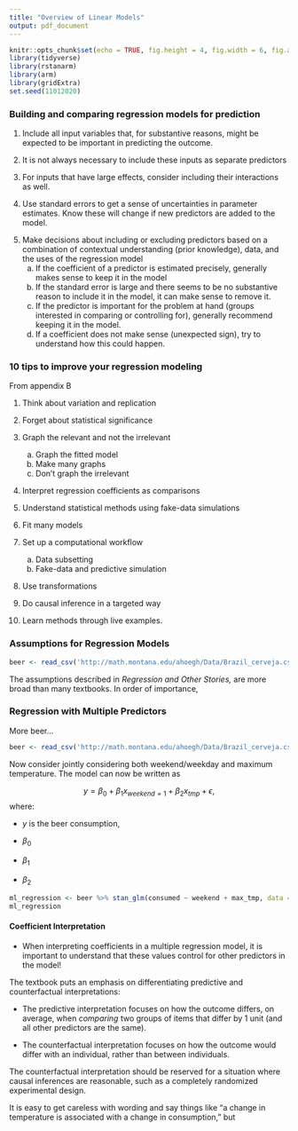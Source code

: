 ```yaml
---
title: "Overview of Linear Models"
output: pdf_document
---
```


\renewcommand{\vec}[1]{\mathbf{#1}}

```r
knitr::opts_chunk$set(echo = TRUE, fig.height = 4, fig.width = 6, fig.align = 'center')
library(tidyverse) 
library(rstanarm)
library(arm)
library(gridExtra)
set.seed(11012020)
```

### Building and comparing regression models for prediction

\vfill

1. Include all input variables that, for substantive reasons, might be expected to be important in predicting the outcome.

\vfill

2. It is not always necessary to include these inputs as separate predictors 

\vfill

3. For inputs that have large effects, consider including their interactions as well.

\vfill

4. Use standard errors to get a sense of uncertainties in parameter estimates. Know these will change if new predictors are added to the model.

\vfill

5. Make decisions about including or excluding predictors based on a combination of contextual understanding (prior knowledge), data, and the uses of the regression model
    a. If the coefficient of a predictor is estimated precisely, generally makes sense to keep it in the model
\vfill
    b. If the standard error is large and there seems to be no substantive reason to include it in the model, it can make sense to remove it.
\vfill  
    c. If the predictor is important for the problem at hand (groups interested in comparing or controlling for), generally recommend keeping it in the model.
\vfill  
    d. If a coefficient does not make sense (unexpected sign), try to understand how this could happen.
  
\vfill



\newpage

###  10 tips to improve your regression modeling

From appendix B

1. Think about variation and replication
\vfill

2. Forget about statistical significance
\vfill

3. Graph the relevant and not the irrelevant

    a. Graph the fitted model
    b. Make many graphs
    c. Don't graph the irrelevant
\vfill

4. Interpret regression coefficients as comparisons

\vfill

5. Understand statistical methods using fake-data simulations

\vfill

6. Fit many models

\vfill

7. Set up a computational workflow

    a. Data subsetting
    b. Fake-data and predictive simulation
  
\vfill

8. Use transformations

\vfill

9. Do causal inference in a targeted way

\vfill

10. Learn methods through live examples.

\newpage


### Assumptions for Regression Models

```r
beer <- read_csv('http://math.montana.edu/ahoegh/Data/Brazil_cerveja.csv')
```

The assumptions described in _Regression and Other Stories,_ are more broad than many textbooks. In order of importance,

\vfill


\vfill

\vfill

\vfill

\vfill

\vfill

\vfill

\newpage


### Regression with Multiple Predictors

More beer...

```r
beer <- read_csv('http://math.montana.edu/ahoegh/Data/Brazil_cerveja.csv')
```


Now consider jointly considering both weekend/weekday and maximum temperature. The model can now be written as

$$y = \beta_0 + \beta_1 x_{weekend = 1} + \beta_2 x_{tmp} + \epsilon,$$
where:

- $y$ is the beer consumption, 
\vfill

- $\beta_0$ 

\vfill

- $\beta_1$ 

\vfill

- $\beta_2$ 

\vfill

```r
ml_regression <- beer %>% stan_glm(consumed ~ weekend + max_tmp, data = ., refresh = 0)
ml_regression
```

\newpage

#### Coefficient Interpretation

- When interpreting coefficients in a multiple regression model, it is important to understand that these values control for other predictors in the model!

\vfill

The textbook puts an emphasis on differentiating predictive and counterfactual interpretations:

- The predictive interpretation focuses on how the outcome differs, on average, when _comparing_ two groups of items that differ by 1 unit (and all other predictors are the same). 

\vfill
- The counterfactual interpretation focuses on how the outcome would differ with an individual, rather than between individuals. 

\vfill

The counterfactual interpretation should be reserved for a situation where causal inferences are reasonable, such as a completely randomized experimental design.

\vfill

It is easy to get careless with wording and say things like "a change in temperature is associated with a change in consumption," but 

\vfill
